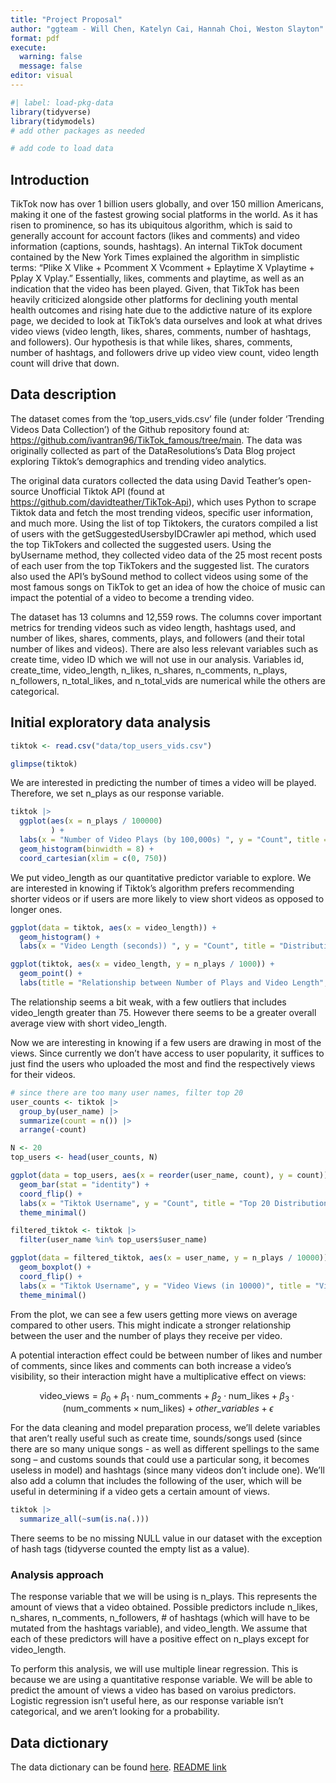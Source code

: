 ```yaml
---
title: "Project Proposal"
author: "ggteam - Will Chen, Katelyn Cai, Hannah Choi, Weston Slayton"
format: pdf
execute: 
  warning: false
  message: false
editor: visual
---
```


```r
#| label: load-pkg-data
library(tidyverse)
library(tidymodels)
# add other packages as needed

# add code to load data

```

## Introduction

TikTok now has over 1 billion users globally, and over 150 million Americans, making it one of the fastest growing social platforms in the world. As it has risen to prominence, so has its ubiquitous algorithm, which is said to generally account for account factors (likes and comments) and video information (captions, sounds, hashtags). An internal TikTok document contained by the New York Times explained the algorithm in simplistic terms: "Plike X Vlike + Pcomment X Vcomment + Eplaytime X Vplaytime + Pplay X Vplay." Essentially, likes, comments and playtime, as well as an indication that the video has been played. Given, that TikTok has been heavily criticized alongside other platforms for declining youth mental health outcomes and rising hate due to the addictive nature of its explore page, we decided to look at TikTok's data ourselves and look at what drives video views (video length, likes, shares, comments, number of hashtags, and followers). Our hypothesis is that while likes, shares, comments, number of hashtags, and followers drive up video view count, video length count will drive that down.

## Data description

The dataset comes from the 'top_users_vids.csv' file (under folder 'Trending Videos Data Collection') of the Github repository found at: <https://github.com/ivantran96/TikTok_famous/tree/main>. The data was originally collected as part of the DataResolutions's Data Blog project exploring Tiktok's demographics and trending video analytics. 

The original data curators collected the data using David Teather's open-source Unofficial Tiktok API (found at <https://github.com/davidteather/TikTok-Api>), which uses Python to scrape Tiktok data and fetch the most trending videos, specific user information, and much more. Using the list of top Tiktokers, the curators compiled a list of users with the getSuggestedUsersbyIDCrawler api method, which used the top TikTokers and collected the suggested users. Using the byUsername method, they collected video data of the 25 most recent posts of each user from the top TikTokers and the suggested list. The curators also used the API's bySound method to collect videos using some of the most famous songs on TikTok to get an idea of how the choice of music can impact the potential of a video to become a trending video.

The dataset has 13 columns and 12,559 rows. The columns cover important metrics for trending videos such as video length, hashtags used, and number of likes, shares, comments, plays, and followers (and their total number of likes and videos). There are also less relevant variables such as create time, video ID which we will not use in our analysis. Variables id, create_time, video_length, n_likes, n_shares, n_comments, n_plays, n_followers, n_total_likes, and n_total_vids are numerical while the others are categorical.

\pagebreak

## Initial exploratory data analysis

```r
tiktok <- read.csv("data/top_users_vids.csv")
```

```r
glimpse(tiktok)
```

We are interested in predicting the number of times a video will be played. Therefore, we set n_plays as our response variable.

```r
tiktok |>
  ggplot(aes(x = n_plays / 100000)
         ) + 
  labs(x = "Number of Video Plays (by 100,000s) ", y = "Count", title = "Distribution of Number of Video Plays") +
  geom_histogram(binwidth = 8) +
  coord_cartesian(xlim = c(0, 750))
```

We put video_length as our quantitative predictor variable to explore. We are interested in knowing if Tiktok's algorithm prefers recommending shorter videos or if users are more likely to view short videos as opposed to longer ones.

```r
ggplot(data = tiktok, aes(x = video_length)) +
  geom_histogram() + 
  labs(x = "Video Length (seconds)) ", y = "Count", title = "Distribution of Video Length") 
```

```r
ggplot(tiktok, aes(x = video_length, y = n_plays / 1000)) +
  geom_point() + 
  labs(title = "Relationship between Number of Plays and Video Length", x = "Video Length", y = "Number of Plays (in 1000)")

```

The relationship seems a bit weak, with a few outliers that includes video_length greater than 75. However there seems to be a greater overall average view with short video_length.

Now we are interesting in knowing if a few users are drawing in most of the views. Since currently we don't have access to user popularity, it suffices to just find the users who uploaded the most and find the respectively views for their videos.

```r
# since there are too many user names, filter top 20
user_counts <- tiktok |>
  group_by(user_name) |>
  summarize(count = n()) |>
  arrange(-count)

N <- 20
top_users <- head(user_counts, N)

ggplot(data = top_users, aes(x = reorder(user_name, count), y = count)) +
  geom_bar(stat = "identity") +
  coord_flip() +  
  labs(x = "Tiktok Username", y = "Count", title = "Top 20 Distribution of Usernames (in terms of videos posted)") +
  theme_minimal() 
```

```r
filtered_tiktok <- tiktok |>
  filter(user_name %in% top_users$user_name)

ggplot(data = filtered_tiktok, aes(x = user_name, y = n_plays / 10000)) +
  geom_boxplot() +
  coord_flip() +  
  labs(x = "Tiktok Username", y = "Video Views (in 10000)", title = "Video Views Distribution for Top 20 Users (in terms of videos posted)") +
  theme_minimal()
```

From the plot, we can see a few users getting more views on average compared to other users. This might indicate a stronger relationship between the user and the number of plays they receive per video.

A potential interaction effect could be between number of likes and number of comments, since likes and comments can both increase a video's visibility, so their interaction might have a multiplicative effect on views:

$$
\text{video\_views} = \beta_0 + \beta_1 \cdot \text{num\_comments} + \beta_2 \cdot \text{num\_likes} + \beta_3 \cdot (\text{num\_comments} \times \text{num\_likes}) + other\_variables + \epsilon 
$$

For the data cleaning and model preparation process, we'll delete variables that aren't really useful such as create time, sounds/songs used (since there are so many unique songs - as well as different spellings to the same song -- and customs sounds that could use a particular song, it becomes useless in model) and hashtags (since many videos don't include one). We'll also add a column that includes the following of the user, which will be useful in determining if a video gets a certain amount of views.

```r
tiktok |>
  summarize_all(~sum(is.na(.)))
```

There seems to be no missing NULL value in our dataset with the exception of hash tags (tidyverse counted the empty list as a value).

### **Analysis approach**

The response variable that we will be using is n_plays. This represents the amount of views that a video obtained. Possible predictors include n_likes, n_shares, n_comments, n_followers, \# of hashtags (which will have to be mutated from the hashtags variable), and video_length. We assume that each of these predictors will have a positive effect on n_plays except for video_length.

To perform this analysis, we will use multiple linear regression. This is because we are using a quantitative response variable. We will be able to predict the amount of views a video has based on varoius predictors. Logistic regression isn't useful here, as our response variable isn't categorical, and we aren't looking for a probability.

## Data dictionary

| The data dictionary can be found [here](https://github.com/ivantran96/TikTok_famous/tree/main/Datasets/Trending%20Videos%20Data%20Collection). [README link](https://github.com/ivantran96/TikTok_famous/tree/main)
